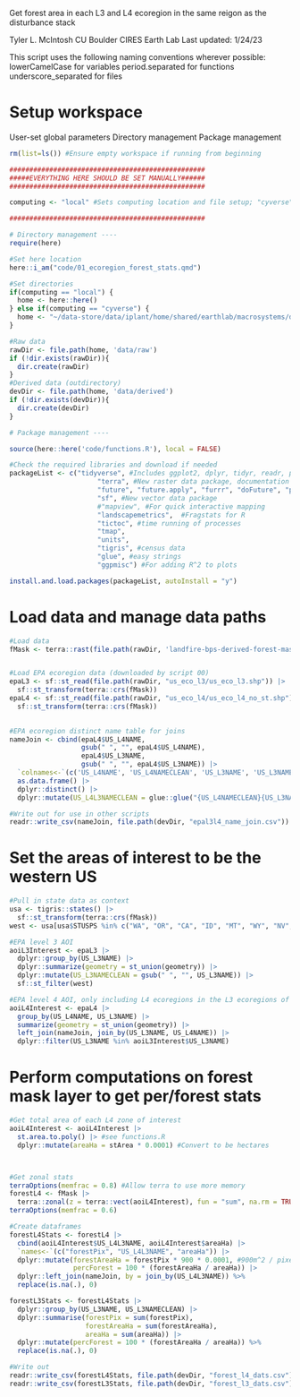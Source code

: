 Get forest area in each L3 and L4 ecoregion in the same reigon as the disturbance stack

Tyler L. McIntosh
CU Boulder CIRES Earth Lab
Last updated: 1/24/23

This script uses the following naming conventions wherever possible:
 lowerCamelCase for variables
 period.separated for functions
 underscore_separated for files


# Setup workspace
User-set global parameters
Directory management
Package management

```r

rm(list=ls()) #Ensure empty workspace if running from beginning

#################################################
#####EVERYTHING HERE SHOULD BE SET MANUALLY######
#################################################

computing <- "local" #Sets computing location and file setup; "cyverse" or "local"

#################################################

# Directory management ----
require(here)

#Set here location
here::i_am("code/01_ecoregion_forest_stats.qmd")

#Set directories
if(computing == "local") {
  home <- here::here()
} else if(computing == "cyverse") {
  home <- "~/data-store/data/iplant/home/shared/earthlab/macrosystems/disturbance-stack-patch-analysis"
}

#Raw data
rawDir <- file.path(home, 'data/raw')
if (!dir.exists(rawDir)){
  dir.create(rawDir)
}
#Derived data (outdirectory)
devDir <- file.path(home, 'data/derived')
if (!dir.exists(devDir)){
  dir.create(devDir)
}

# Package management ----

source(here::here('code/functions.R'), local = FALSE)

#Check the required libraries and download if needed
packageList <- c("tidyverse", #Includes ggplot2, dplyr, tidyr, readr, purrr, tibble, stringr, forcats
                      "terra", #New raster data package, documentation pdf here: https://cran.r-project.org/web/packages/terra/terra.pdf
                      "future", "future.apply", "furrr", "doFuture", "progressr", #Futureverse! https://www.futureverse.org/packages-overview.html; https://henrikbengtsson.github.io/course-stanford-futureverse-2023/
                      "sf", #New vector data package
                      #"mapview", #For quick interactive mapping
                      "landscapemetrics",  #Fragstats for R
                      "tictoc", #time running of processes
                      "tmap",
                      "units",
                      "tigris", #census data
                      "glue", #easy strings
                      "ggpmisc") #For adding R^2 to plots

install.and.load.packages(packageList, autoInstall = "y")

```



# Load data and manage data paths

```r
#Load data
fMask <- terra::rast(file.path(rawDir, 'landfire-bps-derived-forest-mask.tif'))


#Load EPA ecoregion data (downloaded by script 00)
epaL3 <- sf::st_read(file.path(rawDir, "us_eco_l3/us_eco_l3.shp")) |> 
  sf::st_transform(terra::crs(fMask))
epaL4 <- sf::st_read(file.path(rawDir, "us_eco_l4/us_eco_l4_no_st.shp")) |> 
  sf::st_transform(terra::crs(fMask))

  
#EPA ecoregion distinct name table for joins
nameJoin <- cbind(epaL4$US_L4NAME, 
                  gsub(" ", "", epaL4$US_L4NAME),
                  epaL4$US_L3NAME,
                  gsub(" ", "", epaL4$US_L3NAME)) |>
  `colnames<-`(c('US_L4NAME', 'US_L4NAMECLEAN', 'US_L3NAME', 'US_L3NAMECLEAN')) |>
  as.data.frame() |>
  dplyr::distinct() |>
  dplyr::mutate(US_L4L3NAMECLEAN = glue::glue("{US_L4NAMECLEAN}{US_L3NAMECLEAN}"))

#Write out for use in other scripts
readr::write_csv(nameJoin, file.path(devDir, "epal3l4_name_join.csv"))

```

# Set the areas of interest to be the western US

```r

#Pull in state data as context
usa <- tigris::states() |>
  sf::st_transform(terra::crs(fMask))
west <- usa[usa$STUSPS %in% c("WA", "OR", "CA", "ID", "MT", "WY", "NV", "AZ", "CO", "NM", "UT"),] 

#EPA level 3 AOI
aoiL3Interest <- epaL3 |>
  dplyr::group_by(US_L3NAME) |>
  dplyr::summarize(geometry = st_union(geometry)) |>
  dplyr::mutate(US_L3NAMECLEAN = gsub(" ", "", US_L3NAME)) |>
  sf::st_filter(west)

#EPA level 4 AOI, only including L4 ecoregions in the L3 ecoregions of interest
aoiL4Interest <- epaL4 |>
  group_by(US_L4NAME, US_L3NAME) |>
  summarize(geometry = st_union(geometry)) |>
  left_join(nameJoin, join_by(US_L3NAME, US_L4NAME)) |>
  dplyr::filter(US_L3NAME %in% aoiL3Interest$US_L3NAME)


```

# Perform computations on forest mask layer to get per/forest stats

```r

#Get total area of each L4 zone of interest
aoiL4Interest <- aoiL4Interest |>
  st.area.to.poly() |> #see functions.R
  dplyr::mutate(areaHa = stArea * 0.0001) #Convert to be hectares



#Get zonal stats
terraOptions(memfrac = 0.8) #Allow terra to use more memory
forestL4 <- fMask |>
  terra::zonal(z = terra::vect(aoiL4Interest), fun = "sum", na.rm = TRUE, touches = FALSE)
terraOptions(memfrac = 0.6)

#Create dataframes
forestL4Stats <- forestL4 |>
  cbind(aoiL4Interest$US_L4L3NAME, aoiL4Interest$areaHa) |>
  `names<-`(c("forestPix", "US_L4L3NAME", "areaHa")) |>
  dplyr::mutate(forestAreaHa = forestPix * 900 * 0.0001, #900m^2 / pixel, ha conversion .0001
                percForest = 100 * (forestAreaHa / areaHa)) |> 
  dplyr::left_join(nameJoin, by = join_by(US_L4L3NAME)) %>%
  replace(is.na(.), 0)

forestL3Stats <- forestL4Stats |>
  dplyr::group_by(US_L3NAME, US_L3NAMECLEAN) |>
  dplyr::summarise(forestPix = sum(forestPix),
                   forestAreaHa = sum(forestAreaHa),
                   areaHa = sum(areaHa)) |>
  dplyr::mutate(percForest = 100 * (forestAreaHa / areaHa)) %>%
  replace(is.na(.), 0)

#Write out
readr::write_csv(forestL4Stats, file.path(devDir, "forest_l4_dats.csv"))
readr::write_csv(forestL3Stats, file.path(devDir, "forest_l3_dats.csv"))

```




